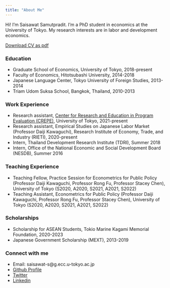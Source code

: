 ```yaml
---
title: "About Me"
---
```


<!-- <div style= "float:right;position: relative; top: 70px;right:200px;width:200px;height:200px;"> -->
<!-- ```{r pressure, echo=FALSE} -->
<!-- knitr::include_graphics("photopic.jpg") -->
<!-- ``` -->
<!-- </div> -->

Hi! I'm Saisawat Samutpradit. I'm a PhD student in economics at the University of Tokyo. My research interests are in labor and development economics.

[Download CV as pdf](https://drive.google.com/file/d/1rIA71QZkDG_XeGg5GXFati2DCcPN4BTe/view?usp=sharing)

### Education 
- Graduate School of Economics, University of Tokyo, 2018-present
- Faculty of Economics, Hitotsubashi University, 2014-2018
- Japanese Language Center, Tokyo University of Foreign Studies, 2013-2014
- Triam Udom Suksa School, Bangkok, Thailand, 2010-2013

### Work Experience
- Research assistant, [Center for Research and Education in Program Evaluation (CREPE)](http://www.crepe.e.u-tokyo.ac.jp/en/index.html), University of Tokyo, 2021-present
- Research assistant, Empirical Studies on Japanese Labor Market (Professor Daiji Kawaguchi), Research Institute of Economy, Trade, and Industry (RIETI), 2020-present
- Intern, Thailand Development Research Institute (TDRI), Summer 2018
- Intern, Office of the National Economic and Social Development Board (NESDB), Summer 2016

### Teaching Experience
- Teaching Fellow, Practice Session for Econometrics for Public Policy (Professor Daiji Kawaguchi, Professor Rong Fu, Professor Stacey Chen), University of Tokyo (S2020, A2020, S2021, A2021, S2022)
- Teaching Assistant, Econometrics for Public Policy (Professor Daiji Kawaguchi, Professor Rong Fu, Professor Stacey Chen), University of Tokyo (S2020, A2020, S2021, A2021, S2022)

### Scholarships
- Scholarship for ASEAN Students, Tokio Marine Kagami Memorial Foundation, 2020-2023
- Japanese Government Scholarship (MEXT), 2013-2019

### Connect with me
- Email: saisawat-s@g.ecc.u-tokyo.ac.jp
- [Github Profile](https://github.com/s-saisw)
- [Twitter](https://twitter.com/saisawatSamut)
- [Linkedin](https://www.linkedin.com/in/saisawat-samutpradit-ab64351b7/)